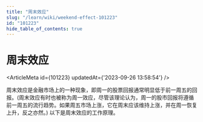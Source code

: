 ```yaml
---
title: "周末效应"
slug: "/learn/wiki/weekend-effect-101223"
id: "101223"
hide_table_of_contents: true
---
```



# 周末效应

<ArticleMeta id={101223} updatedAt={'2023-09-26 13:58:54'} />
<div className='border-solid border-b border-t-0 my-4 border-[var(--ifm-color-gray-300)]' />

周末效应是金融市场上的一种现象，即周一的股票回报通常明显低于前一周五的回报。(周末效应有时也被称为周一效应，尽管该理论认为，周一的股市回报将遵循前一周五的流行趋势。如果周五市场上涨，它在周末应该维持上涨，并在周一恢复上升，反之亦然。) 以下是周末效应的工作原理。
